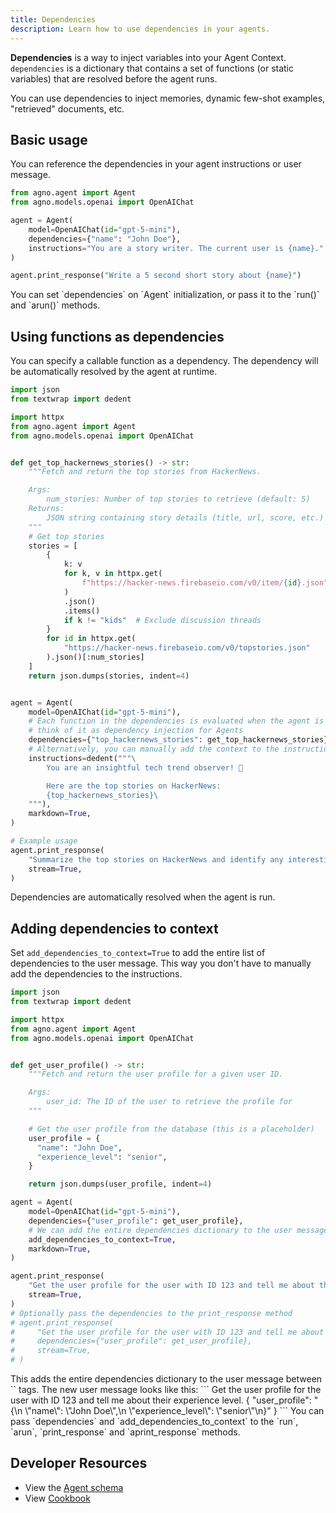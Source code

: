 ```yaml
---
title: Dependencies
description: Learn how to use dependencies in your agents.
---
```


**Dependencies** is a way to inject variables into your Agent Context. `dependencies` is a dictionary that contains a set of functions (or static variables) that are resolved before the agent runs.

<Note>
You can use dependencies to inject memories, dynamic few-shot examples, "retrieved" documents, etc.
</Note>

## Basic usage

You can reference the dependencies in your agent instructions or user message.

```python dependencies.py
from agno.agent import Agent
from agno.models.openai import OpenAIChat

agent = Agent(
    model=OpenAIChat(id="gpt-5-mini"),
    dependencies={"name": "John Doe"},
    instructions="You are a story writer. The current user is {name}."
)

agent.print_response("Write a 5 second short story about {name}")
```

<Tip>
You can set `dependencies` on `Agent` initialization, or pass it to the `run()` and `arun()` methods.
</Tip>


## Using functions as dependencies

You can specify a callable function as a dependency. The dependency will be automatically resolved by the agent at runtime.

```python dependencies.py
import json
from textwrap import dedent

import httpx
from agno.agent import Agent
from agno.models.openai import OpenAIChat


def get_top_hackernews_stories() -> str:
    """Fetch and return the top stories from HackerNews.

    Args:
        num_stories: Number of top stories to retrieve (default: 5)
    Returns:
        JSON string containing story details (title, url, score, etc.)
    """
    # Get top stories
    stories = [
        {
            k: v
            for k, v in httpx.get(
                f"https://hacker-news.firebaseio.com/v0/item/{id}.json"
            )
            .json()
            .items()
            if k != "kids"  # Exclude discussion threads
        }
        for id in httpx.get(
            "https://hacker-news.firebaseio.com/v0/topstories.json"
        ).json()[:num_stories]
    ]
    return json.dumps(stories, indent=4)


agent = Agent(
    model=OpenAIChat(id="gpt-5-mini"),
    # Each function in the dependencies is evaluated when the agent is run,
    # think of it as dependency injection for Agents
    dependencies={"top_hackernews_stories": get_top_hackernews_stories},
    # Alternatively, you can manually add the context to the instructions
    instructions=dedent("""\
        You are an insightful tech trend observer! 📰

        Here are the top stories on HackerNews:
        {top_hackernews_stories}\
    """),
    markdown=True,
)

# Example usage
agent.print_response(
    "Summarize the top stories on HackerNews and identify any interesting trends.",
    stream=True,
)
```

<Check>
Dependencies are automatically resolved when the agent is run.
</Check>

## Adding dependencies to context

Set `add_dependencies_to_context=True` to add the entire list of dependencies to the user message. This way you don't have to manually add the dependencies to the instructions.

```python dependencies_instructions.py
import json
from textwrap import dedent

import httpx
from agno.agent import Agent
from agno.models.openai import OpenAIChat


def get_user_profile() -> str:
    """Fetch and return the user profile for a given user ID.

    Args:
        user_id: The ID of the user to retrieve the profile for
    """

    # Get the user profile from the database (this is a placeholder)
    user_profile = {
      "name": "John Doe",
      "experience_level": "senior",
    }

    return json.dumps(user_profile, indent=4)

agent = Agent(
    model=OpenAIChat(id="gpt-5-mini"),
    dependencies={"user_profile": get_user_profile},
    # We can add the entire dependencies dictionary to the user message
    add_dependencies_to_context=True,
    markdown=True,
)

agent.print_response(
    "Get the user profile for the user with ID 123 and tell me about their experience level.",
    stream=True,
)
# Optionally pass the dependencies to the print_response method
# agent.print_response(
#     "Get the user profile for the user with ID 123 and tell me about their experience level.",
#     dependencies={"user_profile": get_user_profile},
#     stream=True,
# )
```

<Note>
This adds the entire dependencies dictionary to the user message between `<additional context>` tags.
The new user message looks like this:
```
Get the user profile for the user with ID 123 and tell me about their experience level.                                                       
                                                                                                                                               
<additional context>                                                                                                                     
{                                                                                                                                        
"user_profile": "{\n    \"name\": \"John Doe\",\n    \"experience_level\": \"senior\"\n}"                                              
}                                                                                                                                        
</additional context> 
```
</Note>

<Tip>
You can pass `dependencies` and `add_dependencies_to_context` to the `run`, `arun`, `print_response` and `aprint_response` methods.
</Tip>

## Developer Resources

- View the [Agent schema](/reference/agents/agent)
- View [Cookbook](https://github.com/agno-agi/agno/tree/main/cookbook/agents/dependencies/)